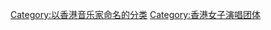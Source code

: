 {{catmore|Twins}}
[[Category:以香港音乐家命名的分类|Category:以香港音乐家命名的分类]]
[[Category:香港女子演唱团体|Category:香港女子演唱团体]]